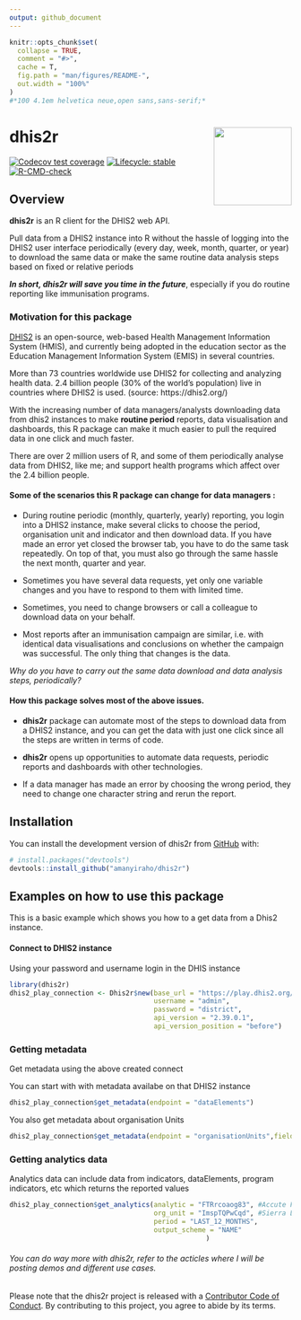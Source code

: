 ```yaml
---
output: github_document
---
```


<!-- README.md is generated from README.Rmd. Please edit that file -->


```r
knitr::opts_chunk$set(
  collapse = TRUE,
  comment = "#>",
  cache = T,
  fig.path = "man/figures/README-",
  out.width = "100%"
)
#*100 4.1em helvetica neue,open sans,sans-serif;*
```

# dhis2r <img src="man/figures/logo.png" align="right" height="139" />

<!-- badges: start -->
[![Codecov test coverage](https://codecov.io/gh/amanyiraho/dhis2r/branch/master/graph/badge.svg)](https://app.codecov.io/gh/amanyiraho/dhis2r?branch=master)
[![Lifecycle: stable](https://img.shields.io/badge/lifecycle-stable-brightgreen.svg)](https://lifecycle.r-lib.org/articles/stages.html#stable)
[![R-CMD-check](https://github.com/amanyiraho/dhis2r/actions/workflows/R-CMD-check.yaml/badge.svg)](https://github.com/amanyiraho/dhis2r/actions/workflows/R-CMD-check.yaml)
<!-- badges: end -->

## Overview

**dhis2r** is an R client for the DHIS2 web API.

Pull data from a DHIS2 instance into R without the hassle of logging into the DHIS2 user interface periodically (every day, week, month, quarter, or year) to download the same data or make the same routine data analysis steps based on fixed or relative periods

***In short, dhis2r will save you time in the future***, especially if you do routine reporting like immunisation programs.

### Motivation for this package

[DHIS2](https://dhis2.org/) is an open-source, web-based Health Management Information System (HMIS), and currently being adopted in the education sector as the Education Management Information System (EMIS) in several countries.

More than 73 countries worldwide use DHIS2 for collecting and analyzing health data. 2.4 billion people (30% of the world’s population) live in countries where DHIS2 is used. (source: https://dhis2.org/)

With the increasing number of data managers/analysts downloading data from dhis2 instances to make **routine period** reports, data visualisation and dashboards, this R package can make it much easier to pull the required data in one click and much faster.

There are over 2 million users of R, and some of them periodically analyse data from DHIS2, like me; and support health programs which affect over the 2.4 billion people.

#### Some of the scenarios this R package can change for data managers :

- During routine periodic (monthly, quarterly, yearly) reporting, you login into a DHIS2 instance, make several clicks to choose the period, organisation unit and indicator and then download data. If you have made an error yet closed the browser tab, you have to do the same task repeatedly. On top of that, you must also go through the same hassle the next month, quarter and year.

- Sometimes you have several data requests, yet only one variable changes and you have to respond to them with limited time.

- Sometimes, you need to change browsers or call a colleague to download data on your behalf.

- Most reports after an immunisation campaign are similar, i.e. with identical data visualisations and conclusions on whether the campaign was successful. The only thing that changes is the data.

*Why do you have to carry out the same data download and data analysis steps, periodically?*

#### How this package solves most of the above issues.

- **dhis2r** package can automate most of the steps to download data from a DHIS2 instance, and you can get the data with just one click since all the steps are written in terms of code.

- **dhis2r** opens up opportunities to automate data requests, periodic reports and dashboards with other technologies.

- If a data manager has made an error by choosing the wrong period, they need to change one character string and rerun the report.


## Installation

You can install the development version of dhis2r from [GitHub](https://github.com/) with:

``` r
# install.packages("devtools")
devtools::install_github("amanyiraho/dhis2r")
```


## Examples on how to use this package 

This is a basic example which shows you how to a get data from a Dhis2 instance.

#### Connect to DHIS2 instance

Using your password and username login in the DHIS instance

```r
library(dhis2r)
dhis2_play_connection <- Dhis2r$new(base_url = "https://play.dhis2.org/", 
                                    username = "admin", 
                                    password = "district",
                                    api_version = "2.39.0.1",
                                    api_version_position = "before")
```

### Getting metadata

Get metadata using the above created connect

You can start with with metadata availabe on that DHIS2 instance 

```r
dhis2_play_connection$get_metadata(endpoint = "dataElements")
```


You also get metadata about organisation Units

```r

dhis2_play_connection$get_metadata(endpoint = "organisationUnits",fields =  c("name","id", "level"))

```

### Getting analytics data 

Analytics data can include data from indicators, dataElements, program indicators, etc which returns the reported values


```r
dhis2_play_connection$get_analytics(analytic = "FTRrcoaog83", #Accute Flaccid Paralysis (Deaths < 5 yrs),
                                    org_unit = "ImspTQPwCqd", #Sierra Leone (National level)
                                    period = "LAST_12_MONTHS",
                                    output_scheme = "NAME"
                                                 )

```

###### You can do way more with dhis2r, refer to the acticles where I will be posting demos and different use cases. 

Please note that the dhis2r project is released with a [Contributor Code of Conduct](https://contributor-covenant.org/version/2/0/CODE_OF_CONDUCT.html). By contributing to this project, you agree to abide by its terms.
